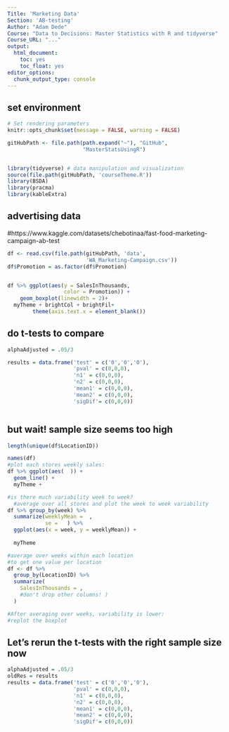 ```yaml
---
Title: 'Marketing Data'
Section: 'AB-testing'
Author: "Adam Dede"
Course: "Data to Decisions: Master Statistics with R and tidyverse"
Course_URL: "..." 
output:
  html_document:
    toc: yes
    toc_float: yes
editor_options:
  chunk_output_type: console
---
```



## set environment

```r

# Set rendering parameters
knitr::opts_chunk$set(message = FALSE, warning = FALSE)

gitHubPath <- file.path(path.expand("~"), "GitHub", 
                        "MasterStatsUsingR")


library(tidyverse) # data manipulation and visualization
source(file.path(gitHubPath, 'courseTheme.R'))
library(BSDA)
library(pracma)
library(kableExtra)

```

## advertising data
#https://www.kaggle.com/datasets/chebotinaa/fast-food-marketing-campaign-ab-test

```r
df <- read.csv(file.path(gitHubPath, 'data', 
                         'WA_Marketing-Campaign.csv'))
df$Promotion = as.factor(df$Promotion)


df %>% ggplot(aes(y = SalesInThousands, 
                  color = Promotion)) + 
    geom_boxplot(linewidth = 2)+ 
  myTheme + brightCol + brightFil+
        theme(axis.text.x = element_blank())


```

## do t-tests to compare 

```r

alphaAdjusted = .05/3

results = data.frame('test' = c('0','0','0'), 
                     'pval' = c(0,0,0),
                     'n1' = c(0,0,0),
                     'n2' = c(0,0,0),
                     'mean1' = c(0,0,0),
                     'mean2' = c(0,0,0),
                     'sigDif'= c(0,0,0))



```

## but wait! sample size seems too high

```r

length(unique(df$LocationID))

names(df)
#plot each stores weekly sales: 
df %>% ggplot(aes(  )) + 
  geom_line() + 
  myTheme +

#is there much variability week to week? 
  #average over all stores and plot the week to week variability
df %>% group_by(week) %>% 
  summarize(weeklyMean =  ,
            se =   ) %>%
  ggplot(aes(x = week, y = weeklyMean)) +
  
  myTheme

#average over weeks within each location 
#to get one value per location
df <- df %>%
  group_by(LocationID) %>%
  summarize(
    SalesInThousands = ,
    #don't drop other columns! )
  )

#After averaging over weeks, variability is lower: 
#replot the boxplot

```

## Let's rerun the t-tests with the right sample size now

```r

alphaAdjusted = .05/3
oldRes = results 
results = data.frame('test' = c('0','0','0'), 
                     'pval' = c(0,0,0),
                     'n1' = c(0,0,0),
                     'n2' = c(0,0,0),
                     'mean1' = c(0,0,0),
                     'mean2' = c(0,0,0),
                     'sigDif'= c(0,0,0))





```

